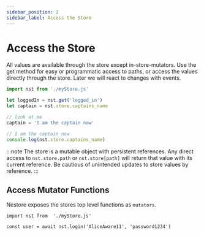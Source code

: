 ```yaml
---
sidebar_position: 2
sidebar_label: Access the Store
---
```


# Access the Store

All values are available through the store except in-store-mutators. Use the get method for easy or 
programmatic access to paths, or access the values directly through the store. Later we will react 
to changes with events.


```jsx title="myStore.js"
import nst from './myStore.js'

let loggedIn = nst.get('logged_in')
let captain = nst.store.captains_name

// look at me
captain = 'I am the captain now'

// I am the captain now
console.log(nst.store.captains_name) 
```


:::note
The store is a mutable object with persistent references. Any direct access to `nst.store.path`
or `nst.store[path]` will return that value with its current reference. 
Be cautious of unintended updates to store values by reference.
:::


## Access Mutator Functions

Nestore exposes the stores top level functions as `mutators`.

```tsx
import nst from  './myStore.js'

const user = await nst.login('AliceAware11', 'password1234')
```

<!--

1. install
1. create basic store in store.js
1. supply a simple config option
1. -
1. import store.js in app.js
1. register a listener on the store `nst.on('logged_in', ({ key, value, path }) => { console.log('Listener!') })`
1. set a value to trigger the update `nst.set('logged_in', false)`
1. quietly set a value on the store `nst.store.nonsense_value = 'blah blah'`
1. -
1. move the listener to the store as `$logged_in: ({ value }) => { console.log('In store listener!') },`
1. trigger that moved listener as usual `nst.set('logged_in', true)`
1. -
1. create an async login function 
    - takes `username` and `password`
    - awaits mutation of db `await Users.findOne()`
    - checks if the user exists and sets the error value `nst.set('error', ...)` and returns null
    - sets logged in to true loud `nst.set('logged_in', true)`
    - sets the username `nst.set('user_name', user.user_name)`
    - return the user or true
1. invoke the function with `login('', '')`
1. expect listener callback to be invoked `nst.on('user_name', ({ key, value }) => { ... })`
1. move that async login function into the store as `login: async (NST, [name, pwrd]) => { ... },`
1. trigger that async function with `nst.login('', '')`
1. expect listener callback to be invoked `nst.on('user_name', ({ key, value }) => { ... })`

-->